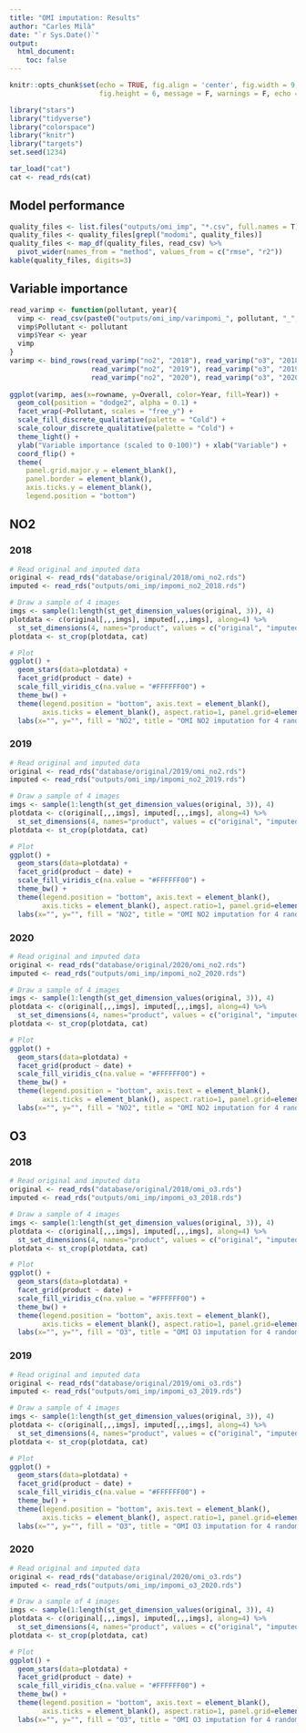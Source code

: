 ```yaml
---
title: "OMI imputation: Results"
author: "Carles Milà"
date: "`r Sys.Date()`"
output:
  html_document:
    toc: false
---
```


```r
knitr::opts_chunk$set(echo = TRUE, fig.align = 'center', fig.width = 9, 
                      fig.height = 6, message = F, warnings = F, echo = F)

library("stars")
library("tidyverse")
library("colorspace")
library("knitr")
library("targets")
set.seed(1234)

tar_load("cat")
cat <- read_rds(cat)
```

## Model performance

```r
quality_files <- list.files("outputs/omi_imp", "*.csv", full.names = T)
quality_files <- quality_files[grepl("modomi", quality_files)]
quality_files <- map_df(quality_files, read_csv) %>%
  pivot_wider(names_from = "method", values_from = c("rmse", "r2"))
kable(quality_files, digits=3)
```

## Variable importance

```r
read_varimp <- function(pollutant, year){
  vimp <- read_csv(paste0("outputs/omi_imp/varimpomi_", pollutant, "_", year, ".csv"))
  vimp$Pollutant <- pollutant
  vimp$Year <- year
  vimp
}
varimp <- bind_rows(read_varimp("no2", "2018"), read_varimp("o3", "2018"),
                    read_varimp("no2", "2019"), read_varimp("o3", "2019"),
                    read_varimp("no2", "2020"), read_varimp("o3", "2020"))
                    
ggplot(varimp, aes(x=rowname, y=Overall, color=Year, fill=Year)) +
  geom_col(position = "dodge2", alpha = 0.1) +
  facet_wrap(~Pollutant, scales = "free_y") + 
  scale_fill_discrete_qualitative(palette = "Cold") +
  scale_colour_discrete_qualitative(palette = "Cold") +
  theme_light() +
  ylab("Variable importance (scaled to 0-100)") + xlab("Variable") +
  coord_flip() +
  theme(
    panel.grid.major.y = element_blank(),
    panel.border = element_blank(),
    axis.ticks.y = element_blank(), 
    legend.position = "bottom")
```

## NO2

### 2018

```r
# Read original and imputed data
original <- read_rds("database/original/2018/omi_no2.rds")
imputed <- read_rds("outputs/omi_imp/impomi_no2_2018.rds")

# Draw a sample of 4 images
imgs <- sample(1:length(st_get_dimension_values(original, 3)), 4)
plotdata <- c(original[,,,imgs], imputed[,,,imgs], along=4) %>%
  st_set_dimensions(4, names="product", values = c("original", "imputed"))
plotdata <- st_crop(plotdata, cat)

# Plot
ggplot() +
  geom_stars(data=plotdata) +
  facet_grid(product ~ date) +
  scale_fill_viridis_c(na.value = "#FFFFFF00") +
  theme_bw() +
  theme(legend.position = "bottom", axis.text = element_blank(),
        axis.ticks = element_blank(), aspect.ratio=1, panel.grid=element_blank()) +
  labs(x="", y="", fill = "NO2", title = "OMI NO2 imputation for 4 random days") 
```

### 2019

```r
# Read original and imputed data
original <- read_rds("database/original/2019/omi_no2.rds")
imputed <- read_rds("outputs/omi_imp/impomi_no2_2019.rds")

# Draw a sample of 4 images
imgs <- sample(1:length(st_get_dimension_values(original, 3)), 4)
plotdata <- c(original[,,,imgs], imputed[,,,imgs], along=4) %>%
  st_set_dimensions(4, names="product", values = c("original", "imputed"))
plotdata <- st_crop(plotdata, cat)

# Plot
ggplot() +
  geom_stars(data=plotdata) +
  facet_grid(product ~ date) +
  scale_fill_viridis_c(na.value = "#FFFFFF00") +
  theme_bw() +
  theme(legend.position = "bottom", axis.text = element_blank(),
        axis.ticks = element_blank(), aspect.ratio=1, panel.grid=element_blank()) +
  labs(x="", y="", fill = "NO2", title = "OMI NO2 imputation for 4 random days") 
```

### 2020

```r
# Read original and imputed data
original <- read_rds("database/original/2020/omi_no2.rds")
imputed <- read_rds("outputs/omi_imp/impomi_no2_2020.rds")

# Draw a sample of 4 images
imgs <- sample(1:length(st_get_dimension_values(original, 3)), 4)
plotdata <- c(original[,,,imgs], imputed[,,,imgs], along=4) %>%
  st_set_dimensions(4, names="product", values = c("original", "imputed"))
plotdata <- st_crop(plotdata, cat)

# Plot
ggplot() +
  geom_stars(data=plotdata) +
  facet_grid(product ~ date) +
  scale_fill_viridis_c(na.value = "#FFFFFF00") +
  theme_bw() +
  theme(legend.position = "bottom", axis.text = element_blank(),
        axis.ticks = element_blank(), aspect.ratio=1, panel.grid=element_blank()) +
  labs(x="", y="", fill = "NO2", title = "OMI NO2 imputation for 4 random days") 
```

## O3

### 2018

```r
# Read original and imputed data
original <- read_rds("database/original/2018/omi_o3.rds")
imputed <- read_rds("outputs/omi_imp/impomi_o3_2018.rds")

# Draw a sample of 4 images
imgs <- sample(1:length(st_get_dimension_values(original, 3)), 4)
plotdata <- c(original[,,,imgs], imputed[,,,imgs], along=4) %>%
  st_set_dimensions(4, names="product", values = c("original", "imputed"))
plotdata <- st_crop(plotdata, cat)

# Plot
ggplot() +
  geom_stars(data=plotdata) +
  facet_grid(product ~ date) +
  scale_fill_viridis_c(na.value = "#FFFFFF00") +
  theme_bw() +
  theme(legend.position = "bottom", axis.text = element_blank(),
        axis.ticks = element_blank(), aspect.ratio=1, panel.grid=element_blank()) +
  labs(x="", y="", fill = "O3", title = "OMI O3 imputation for 4 random days") 
```

### 2019

```r
# Read original and imputed data
original <- read_rds("database/original/2019/omi_o3.rds")
imputed <- read_rds("outputs/omi_imp/impomi_o3_2019.rds")

# Draw a sample of 4 images
imgs <- sample(1:length(st_get_dimension_values(original, 3)), 4)
plotdata <- c(original[,,,imgs], imputed[,,,imgs], along=4) %>%
  st_set_dimensions(4, names="product", values = c("original", "imputed"))
plotdata <- st_crop(plotdata, cat)

# Plot
ggplot() +
  geom_stars(data=plotdata) +
  facet_grid(product ~ date) +
  scale_fill_viridis_c(na.value = "#FFFFFF00") +
  theme_bw() +
  theme(legend.position = "bottom", axis.text = element_blank(),
        axis.ticks = element_blank(), aspect.ratio=1, panel.grid=element_blank()) +
  labs(x="", y="", fill = "O3", title = "OMI O3 imputation for 4 random days") 
```

### 2020

```r
# Read original and imputed data
original <- read_rds("database/original/2020/omi_o3.rds")
imputed <- read_rds("outputs/omi_imp/impomi_o3_2020.rds")

# Draw a sample of 4 images
imgs <- sample(1:length(st_get_dimension_values(original, 3)), 4)
plotdata <- c(original[,,,imgs], imputed[,,,imgs], along=4) %>%
  st_set_dimensions(4, names="product", values = c("original", "imputed"))
plotdata <- st_crop(plotdata, cat)

# Plot
ggplot() +
  geom_stars(data=plotdata) +
  facet_grid(product ~ date) +
  scale_fill_viridis_c(na.value = "#FFFFFF00") +
  theme_bw() +
  theme(legend.position = "bottom", axis.text = element_blank(),
        axis.ticks = element_blank(), aspect.ratio=1, panel.grid=element_blank()) +
  labs(x="", y="", fill = "O3", title = "OMI O3 imputation for 4 random days") 
```
